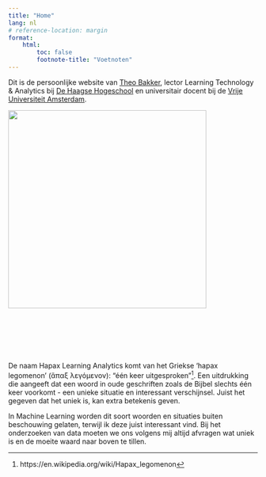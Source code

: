 ```yaml
---
title: "Home"
lang: nl
# reference-location: margin
format:
    html:
        toc: false
        footnote-title: "Voetnoten"
---
```


Dit is de persoonlijke website van [Theo Bakker](/over.html), lector Learning Technology & Analytics bij [De Haagse Hogeschool](https://hhs.nl) en universitair docent bij de [Vrije Universiteit Amsterdam](https://vu.nl).

::: column-margin
![](/images/_site/Theo%20Bakker_HHs_klein_smal.png){width="400"}
:::

::: logo-wrapper
::: {.logo-hhs onclick="location.href='https://www.hhs.nl'"}
 
:::

::: logo-spacer
 
:::

::: {.logo-vu onclick="location.href='https://www.vu.nl'"}
 
:::
:::

De naam Hapax Learning Analytics komt van het Griekse 'hapax legomenon' (ἅπαξ λεγόμενον): "één keer uitgesproken"[^1]. Een uitdrukking die aangeeft dat een woord in oude geschriften zoals de Bijbel slechts één keer voorkomt - een unieke situatie en interessant verschijnsel. Juist het gegeven dat het uniek is, kan extra betekenis geven.

[^1]: https://en.wikipedia.org/wiki/Hapax_legomenon

In Machine Learning worden dit soort woorden en situaties buiten beschouwing gelaten, terwijl ik deze juist interessant vind. Bij het onderzoeken van data moeten we ons volgens mij altijd afvragen wat uniek is en de moeite waard naar boven te tillen.
